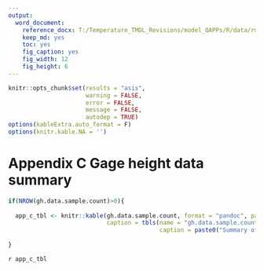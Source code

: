 ```yaml
---
output: 
  word_document:
    reference_docx: T:/Temperature_TMDL_Revisions/model_QAPPs/R/data/rmd_template.docx
    keep_md: yes
    toc: yes
    fig_caption: yes
    fig_width: 12
    fig_height: 6
---
```


```r
knitr::opts_chunk$set(results = "asis",
                      warning = FALSE,
                      error = FALSE,
                      message = FALSE,
                      autodep = TRUE)
options(kableExtra.auto_format = F)
options(knitr.kable.NA = '')

```

# Appendix C Gage height data summary

```r

if(NROW(gh.data.sample.count)>0){
  
  app_c_tbl <- knitr::kable(gh.data.sample.count, format = "pandoc", padding = 2,
                            caption = tbls(name = "gh.data.sample.count",
                                           caption = paste0("Summary of existing gage height data in the ", qapp_project_area,". ")))
  
}

```

`r app_c_tbl`
